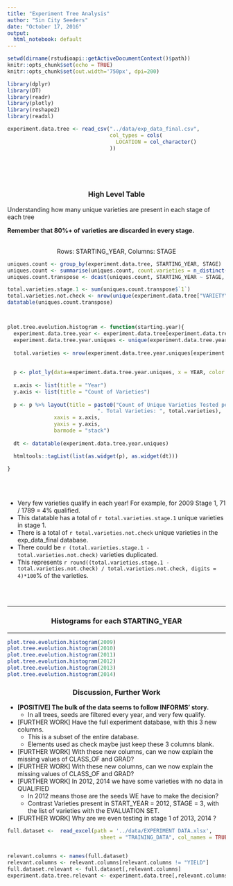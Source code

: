 ```yaml
---
title: "Experiment Tree Analysis"
author: "Sin City Seeders"
date: "October 17, 2016"
output: 
  html_notebook: default
---
```



```r
setwd(dirname(rstudioapi::getActiveDocumentContext()$path))
knitr::opts_chunk$set(echo = TRUE)
knitr::opts_chunk$set(out.width='750px', dpi=200)

```

```r
library(dplyr)
library(DT)
library(readr)
library(plotly)
library(reshape2)
library(readxl)
```


```r
experiment.data.tree <- read_csv("../data/exp_data_final.csv", 
                                 col_types = cols(
                                   LOCATION = col_character()
                                 ))
```


<br>
<br>
<br>

<H3><CENTER>High Level Table</H3></CENTER>
Understanding how many unique varieties are present in each stage of each tree

**Remember that 80%+ of varieties are discarded in every stage.**
<br>
<br>

<CENTER>Rows: STARTING_YEAR, Columns: STAGE</CENTER>


```r
uniques.count <- group_by(experiment.data.tree, STARTING_YEAR, STAGE)
uniques.count <- summarise(uniques.count, count.varieties = n_distinct(VARIETY))
uniques.count.transpose <- dcast(uniques.count, STARTING_YEAR ~ STAGE, value.var = "count.varieties")

total.varieties.stage.1 <- sum(uniques.count.transpose$`1`)
total.varieties.not.check <- nrow(unique(experiment.data.tree["VARIETY"]))
datatable(uniques.count.transpose)



plot.tree.evolution.histogram <- function(starting.year){
  experiment.data.tree.year <- experiment.data.tree[experiment.data.tree$STARTING_YEAR == starting.year,]
  experiment.data.tree.year.uniques <- unique(experiment.data.tree.year[c("YEAR", "VARIETY", "QUALIFIED", "CHECK")])
  
  total.varieties <- nrow(experiment.data.tree.year.uniques[experiment.data.tree.year.uniques$YEAR == starting.year,])
  
  
  p <- plot_ly(data=experiment.data.tree.year.uniques, x = YEAR, color = QUALIFIED, type = "histogram")
  
  x.axis <- list(title = "Year")
  y.axis <- list(title = "Count of Varieties")
  
  p <- p %>% layout(title = paste0("Count of Unique Varieties Tested per year. <br> Starting year: ",starting.year,
                             ". Total Varieties: ", total.varieties),
               xaxis = x.axis, 
               yaxis = y.axis,
               barmode = "stack")
  
  dt <- datatable(experiment.data.tree.year.uniques)

  htmltools::tagList(list(as.widget(p), as.widget(dt)))
  
}

```

<br>
<br>

<UL>
<LI> Very few varieties qualify in each year! For example, for 2009 Stage 1, 71 / 1789 = 4% qualified.</LI> 
<LI> This datatable has a total of `r total.varieties.stage.1` unique varieties in stage 1. </LI>
<LI> There is a total of `r total.varieties.not.check` unique varieties in the exp_data_final database. </LI> 
<LI> There could be `r (total.varieties.stage.1 - total.varieties.not.check)` varieties duplicated. </LI>
<LI> This represents `r round((total.varieties.stage.1 - total.varieties.not.check) / total.varieties.not.check, digits = 4)*100`% of the varieties. </LI>
</UL>


<br>
<br>

***
<H3><CENTER>Histograms for each STARTING_YEAR </CENTER></H3>
***

```r
plot.tree.evolution.histogram(2009)
plot.tree.evolution.histogram(2010)
plot.tree.evolution.histogram(2011)
plot.tree.evolution.histogram(2012)
plot.tree.evolution.histogram(2013)
plot.tree.evolution.histogram(2014)
```


<H3><CENTER>Discussion, Further Work</H3></CENTER>


* **[POSITIVE] The bulk of the data seems to follow INFORMS' story.**
    + In all trees, seeds are filtered every year, and very few qualify.
* [FURTHER WORK] Have the full experiment database, with this 3 new columns. 
    + This is a subset of the entire database.
    + Elements used as check maybe just keep these 3 columns blank.
* [FURTHER WORK] With these new columns, can we now explain the missing values of CLASS_OF and GRAD?  
* [FURTHER WORK] With these new columns, can we now explain the missing values of CLASS_OF and GRAD?
* [FURTHER WORK] In 2012, 2014 we have some varieties with no data in QUALIFIED
    + In 2012 means those are the seeds WE have to make the decision?
    + Contrast Varieties present in START_YEAR = 2012, STAGE = 3, with the list of varieties with the EVALUATION SET.
* [FURTHER WORK] Why are we even testing in stage 1 of 2013, 2014 ? 



```r
full.dataset <-  read_excel(path = '../data/EXPERIMENT DATA.xlsx', 
                              sheet = "TRAINING_DATA", col_names = TRUE)


relevant.columns <- names(full.dataset)
relevant.columns <- relevant.columns[relevant.columns != "YIELD"]
full.dataset.relevant <- full.dataset[,relevant.columns]
experiment.data.tree.relevant <- experiment.data.tree[,relevant.columns]

```


